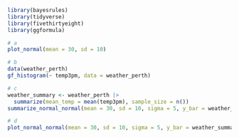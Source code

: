 ```r
library(bayesrules)
library(tidyverse)
library(fivethirtyeight)
library(ggformula)
```

```r
# a
plot_normal(mean = 30, sd = 10)
```

```r
# b
data(weather_perth)
gf_histogram(~ temp3pm, data = weather_perth)
```

```r
# c
weather_summary <- weather_perth |>
  summarize(mean_temp = mean(temp3pm), sample_size = n())
summarize_normal_normal(mean = 30, sd = 10, sigma = 5, y_bar = weather_summary$mean_temp, n = weather_summary$sample_size)
```

```r
# d
plot_normal_normal(mean = 30, sd = 10, sigma = 5, y_bar = weather_summary$mean_temp, n = weather_summary$sample_size)
```



